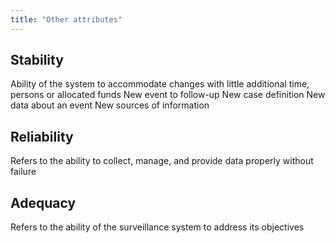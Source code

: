 ```yaml
---
title: "Other attributes"
---
```


## Stability
Ability of the system to accommodate changes with little additional time, persons or allocated funds
New event to follow-up
New case definition
New data about an event
New sources of information


## Reliability  
Refers to the ability to collect, manage, and provide data properly without failure


## Adequacy
Refers to the ability of the surveillance system to address its objectives
